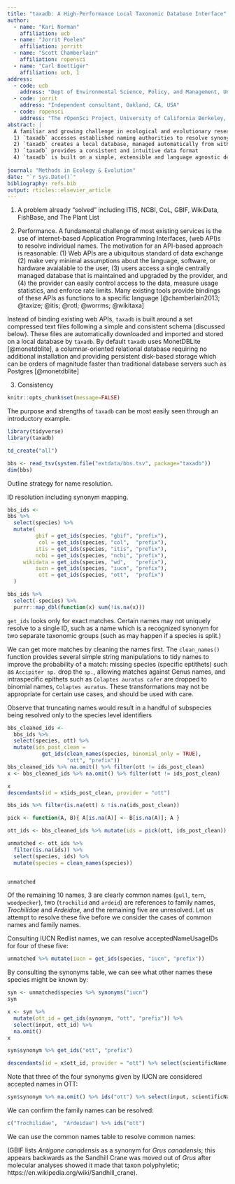 ```yaml
---
title: "taxadb: A High-Performance Local Taxonomic Database Interface"
author:
  - name: "Kari Norman"
    affiliation: ucb
  - name: "Jorrit Poelen"
    affiliation: jorritt
  - name: "Scott Chamberlain"
    affiliation: ropensci      
  - name: "Carl Boettiger"
    affiliation: ucb, 1
address:
  - code: ucb
    address: "Dept of Environmental Science, Policy, and Management, University of California Berkeley, Berkeley CA 94720-3114, USA"
  - code: jorrit
    address: "Independent consultant, Oakland, CA, USA"
  - code: ropensci
    address: "The rOpenSci Project, University of California Berkeley, Berkeley CA 94720-3114, USA"
abstract: |
  A familiar and growing challenge in ecological and evolutionary research is that of reconciling scientific names of relevant taxa when combining data from separate sources. While this problem is already well understood and numerous naming authorities have been created to address the issue, most researchers lack a fast, consistent, and intuitive way to reconcile taxonomic names.  Here, we present `taxadb` R package to address this gap.  In contrast to existing tools, `taxadb` provides the following:
  1) `taxadb` accesses established naming authorities to resolve synonyms, IDs, and hiearchical classification.  
  2) `taxadb` creates a local database, managed automatically from within R, that provides fast operations on millions of taxonomic names.
  3) `taxadb` provides a consistent and intuitive data format
  4) `taxadb` is built on a simple, extensible and language agnostic design that can easily accomodiate new authorities.
  
journal: "Methods in Ecology & Evolution"
date: "`r Sys.Date()`"
bibliography: refs.bib
output: rticles::elsevier_article
---
```


1. A problem already "solved" including ITIS, NCBI, CoL, GBIF, WikiData, FishBase, and The Plant List


2. Performance.  A fundamental challenge of most existing services is the use of internet-based Application Programming Interfaces, (web API)s to resolve individual names.  The motivation for an API-based approach is reasonable: (1) Web APIs are a ubiquitous standard of data exchange (2) make very minimal assumptions about the language, software, or hardware avaialable to the user, (3) users access a single centrally managed database that is maintained and upgraded by the provider, and (4) the provider can easily control access to the data, measure usage statistics, and enforce rate limits.  Many existing tools provide bindings of these APIs as functions to a specific language [@chamberlain2013; @taxize; @itis; @rotl; @worrms; @wikitaxa]

Instead of binding existing web APIs, `taxadb` is built around a set compressed text files following a simple and consistent schema (discussed below). These files are automatically downloaded and imported and stored on a local database by `taxadb`.  By default `taxadb` uses MonetDBLite [@monetdblite], a columnar-oriented relational database requiring no additional installation and providing persistent disk-based storage which can be orders of magnitude faster than traditional database servers such as Postgres [@monetdblite]

3. Consistency 


```r
knitr::opts_chunk$set(message=FALSE)
```

The purpose and strengths of `taxadb` can be most easily seen through an introductory example.  

```r
library(tidyverse)
library(taxadb)
```

```r
td_create("all")
```


```r
bbs <- read_tsv(system.file("extdata/bbs.tsv", package="taxadb"))
dim(bbs)
```

Outline strategy for name resolution. 

ID resolution including synonym mapping.

```r
bbs_ids <- 
bbs %>% 
  select(species) %>%
  mutate(
         gbif = get_ids(species, "gbif", "prefix"),
          col = get_ids(species, "col",  "prefix"),
         itis = get_ids(species, "itis", "prefix"),
         ncbi = get_ids(species, "ncbi", "prefix"),
     wikidata = get_ids(species, "wd",   "prefix"),
         iucn = get_ids(species, "iucn", "prefix"),
          ott = get_ids(species, "ott",  "prefix") 
  )

```



```r
bbs_ids %>% 
  select(-species) %>% 
  purrr::map_dbl(function(x) sum(!is.na(x)))
```

`get_ids` looks only for exact matches.  Certain names may not uniquely resolve to a single ID, such as a name which is a recognized synonym for two separate taxonomic groups (such as may happen if a species is split.) 


We can get more matches by cleaning the names first.  The `clean_names()` function provides several simple string manipulations to tidy names to improve the probability of a match: missing species (specific eptithets) such as `Accipiter sp.` drop the `sp.`, allowing matches against Genus names, and intraspecific epithets such as `Colaptes auratus cafer` are dropped to binomial names, `Colaptes auratus`.  These transformations may not be appropriate for certain use cases, and should be used with care.  

Observe that truncating names would result in a handful of subspecies being resolved only to the species level identifiers

```r
bbs_cleaned_ids <- 
  bbs_ids %>% 
  select(species, ott) %>% 
  mutate(ids_post_clean = 
           get_ids(clean_names(species, binomial_only = TRUE), 
                   "ott", "prefix"))
bbs_cleaned_ids %>% na.omit() %>% filter(ott != ids_post_clean)
x <- bbs_cleaned_ids %>% na.omit() %>% filter(ott != ids_post_clean)  

x
descendants(id = x$ids_post_clean, provider = "ott")
```

```r
bbs_ids %>% filter(is.na(ott) & !is.na(ids_post_clean))
```


```r
pick <- function(A, B){ A[is.na(A)] <- B[is.na(A)]; A }

ott_ids <- bbs_cleaned_ids %>% mutate(ids = pick(ott, ids_post_clean))
```






```r
unmatched <- ott_ids %>% 
  filter(is.na(ids)) %>% 
  select(species, ids) %>%
  mutate(species = clean_names(species))


unmatched
```

Of the remaining 10 names, 3 are clearly common names (`gull`, `tern`, `woodpecker`), two (`trochilid` and `ardeid`) are references to family names, *Trochilidae* and *Ardeidae*, and the remaining five are unresolved.  Let us attempt to resolve these five before we consider the cases of common names and family names.  

Consulting IUCN Redlist names, we can resolve acceptedNameUsageIDs for four of these five:

```r

unmatched %>% mutate(iucn = get_ids(species, "iucn", "prefix"))
```

By consulting the synonyms table, we can see what other names these species might be known by:

```r
syn <- unmatched$species %>% synonyms("iucn")
syn
```



```r
x <- syn %>% 
  mutate(ott_id = get_ids(synonym, "ott", "prefix")) %>% 
  select(input, ott_id) %>%
  na.omit()
x
```

```r
syn$synonym %>% get_ids("ott", "prefix")
```

```r
descendants(id = x$ott_id, provider = "ott") %>% select(scientificName, taxonomicStatus, acceptedNameUsageID)
```


Note that three of the four synonyms given by IUCN are considered accepted names in OTT:

```r
syn$synonym %>% na.omit() %>% ids("ott") %>% select(input, scientificName, acceptedNameUsageID, taxonomicStatus)
```


We can confirm the family names can be resolved:

```r
c("Trochilidae",  "Ardeidae") %>% ids("ott")
```

We can use the common names table to resolve common names:



(GBIF lists *Antigone canadensis* as a synonym for *Grus canadensis*; this appears backwards as the Sandhill Crane was moved out of *Grus* after molecular analyses showed it made that taxon polyphyletic; https://en.wikipedia.org/wiki/Sandhill_crane). 


